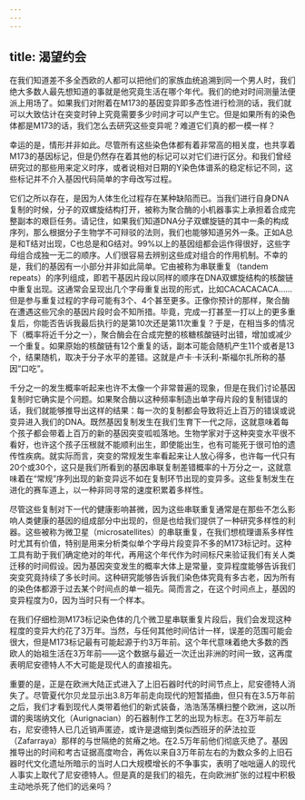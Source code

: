 ```yaml
---
---
---
```

title: 渴望约会
---




在我们知道差不多全西欧的人都可以把他们的家族血统追溯到同一个男人时，我们绝大多数人最先想知道的事就是他究竟生活在哪个年代。我们的绝对时间测量法便派上用场了。如果我们对附着在M173的基因变异即多态性进行检测的话，我们就可以大致估计在突变时钟上究竟需要多少时间才可以产生它。但是如果所有的染色体都是M173的话，我们怎么去研究这些变异呢？难道它们真的都一模一样？

幸运的是，情形并非如此。尽管所有这些染色体都有着非常高的相关度，也共享着M173的基因标记，但是仍然存在着其他的标记可以对它们进行区分。和我们曾经研究过的那些用来定义时序，或者说相对日期的Y染色体谱系的稳定标记不同，这些标记并不介入基因代码简单的字母改写过程。

它们之所以存在，是因为人体生化过程存在某种缺陷而已。当我们进行自身DNA复制的时候，分子的双螺旋结构打开，被称为聚合酶的小机器事实上承担着合成完整副本的艰巨任务。请记住，如果我们知道DNA分子双螺旋链的其中一条的构成序列，那么根据分子生物学不可辩驳的法则，我们也能够知道另外一条。正如A总是和T结对出现，C也总是和G结对。99%以上的基因组都会运作得很好，这些字母组合成独一无二的顺序。人们很容易去辨别这些成对组合的作用机制。不幸的是，我们的基因有一小部分并非如此简单。它由被称为串联重复（tandem repeats）的序列组成，即若干基因片段以同样的顺序在DNA双螺旋结构的核酸链中重复出现。这通常会呈现出几个字母重复出现的形式，比如CACACACACA……但是参与重复过程的字母可能有3个、4个甚至更多。正像你预计的那样，聚合酶在遭遇这些冗余的基因片段时会不知所措。毕竟，完成一打甚至一打以上的更多重复后，你能否告诉我最后执行的是第10次还是第11次重复？于是，在相当多的情况下（概率将近千分之一），聚合酶会在合成完整的核糖核酸链时出错，增加或减少一个重复。如果原始的核酸链有12个重复的话，副本可能会随机产生11个或者是13个，结果随机，取决于分子水平的差错。这就是卢卡·卡沃利-斯福尔扎所称的基因“口吃”。

千分之一的发生概率听起来也许不太像一个非常普遍的现象，但是在我们讨论基因复制时它确实是个问题。如果聚合酶以这种频率制造出单字母片段的复制错误的话，我们就能够推导出这样的结果：每一次的复制都会导致将近上百万的错误或说变异进入我们的DNA。既然基因复制发生在我们生育下一代之际，这就意味着每个孩子都会带着上百万的新的基因突变呱呱落地。生物学家对于这种突变水平很不看好，也许这个孩子压根就不能顺利出生，即使能出生，也有可能死于很可怕的遗传性疾病。就实际而言，突变的常规发生率看起来让人放心得多，也许每一代只有20个或30个，这只是我们所看到的基因串联复制差错概率的十万分之一，这就意味着在“常规”序列出现的新变异远不如在复制环节出现的变异多。这些复制发生在进化的赛车道上，以一种非同寻常的速度积累着多样性。

尽管这些复制对下一代的健康影响甚微，因为这些串联重复通常是在那些不怎么影响人类健康的基因的组成部分中出现的，但是也给我们提供了一种研究多样性的利器。这些被称为微卫星（microsatellites）的串联重复，在我们想梳理谱系多样性时尤其有价值，特别是用来分析类似单个字母片段变异不多的M173标记时。这种工具有助于我们确定绝对的年代，再用这个年代作为时间标尺来验证我们有关人类迁移的时间假设。因为基因突变发生的概率大体上是常量，变异程度能够告诉我们突变究竟持续了多长时间。这种研究能够告诉我们染色体究竟有多古老，因为所有的染色体都源于过去某个时间点的单一祖先。简而言之，在这个时间点上，基因的变异程度为0，因为当时只有一个样本。

在我们仔细检测M173标记染色体的几个微卫星串联重复片段后，我们会发现这种程度的变异大约花了3万年。当然，与任何其他时间估计一样，误差的范围可能会很大，但是M173标记最有可能起源于约3万年前。这个年代意味着绝大多数的西欧人的始祖生活在3万年前——这个数据与最近一次迁出非洲的时间一致，这再度表明尼安德特人不大可能是现代人的直接祖先。

重要的是，正是在欧洲大陆正式进入了上旧石器时代的时间节点上，尼安德特人消失了。尽管夏代尔贝龙显示出3.8万年前走向现代的短暂插曲，但只有在3.5万年前之后，我们才看到现代人类带着他们的新式装备，浩浩荡荡横扫整个欧洲，这以所谓的奥瑞纳文化（Aurignacian）的石器制作工艺的出现为标志。在3万年前左右，尼安德特人已几近销声匿迹，或许是退缩到类似西班牙的萨法拉亚（Zafarraya）那样的与世隔绝的贫瘠之地。在2.5万年前他们彻底灭绝了。基因推导出的时间和考古证据高度吻合，再佐以来自3万年前左右的为数众多的上旧石器时代文化遗址所暗示的当时人口大规模增长的不争事实，表明了咄咄逼人的现代人事实上取代了尼安德特人。但是真的是我们的祖先，在向欧洲扩张的过程中积极主动地杀死了他们的远亲吗？